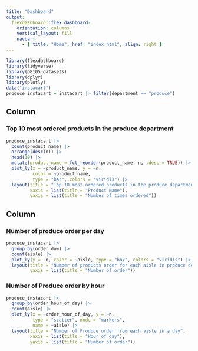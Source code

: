 ```yaml
---
title: "Dashboard"
output: 
  flexdashboard::flex_dashboard:
    orientation: columns
    vertical_layout: fill
    navbar:
      - { title: "Home", href: "index.html", align: right }
---
```


```r
library(flexdashboard)
library(tidyverse)
library(p8105.datasets)
library(dplyr)
library(plotly)
data("instacart")
produce_instacart = instacart |> filter(department == "produce")
```

Column {data-width=500}
-----------------------------------------------------------------------

### Top 10 most ordered products in the produce department

```r
produce_instacart |> 
  count(product_name) |> 
  arrange(desc(n)) |> 
  head(10) |> 
  mutate(product_name = fct_reorder(product_name, n, .desc = TRUE)) |> 
  plot_ly(x = ~product_name, y = ~n, 
          color = ~product_name, 
          type = "bar", colors = "viridis") |> 
  layout(title = "Top 10 most ordered products in the produce department",
         xaxis = list(title = "Product Name"),
         yaxis = list(title = "Number of times ordered"))
```

Column {data-width=500}
-----------------------------------------------------------------------

### Number of produce order per day

```r
produce_instacart |> 
  group_by(order_dow) |> 
  count(aisle) |> 
  plot_ly(y = ~n, color = ~aisle, type = "box", colors = "viridis") |> 
  layout(title = "Number of products order for each aisle in produce department per day",
         yaxis = list(title = "Number of order"))
```

### Number of Produce order by hour

```r
produce_instacart |> 
  group_by(order_hour_of_day) |> 
  count(aisle) |> 
  plot_ly(x = ~order_hour_of_day, y = ~n, 
          type = "scatter", mode = "markers", 
          name = ~aisle) |> 
  layout(title = "Number of Produce order from each aisle in a day",
         xaxis = list(title = "Hour of day"),
         yaxis = list(title = "Number of order"))
```